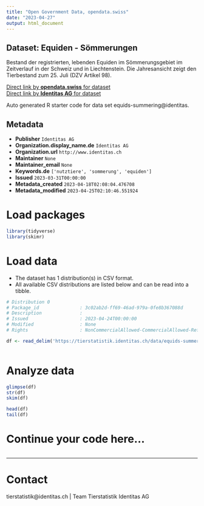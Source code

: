 ```yaml
---
title: "Open Government Data, opendata.swiss"
date: "2023-04-27"
output: html_document
---
```


## Dataset: Equiden - Sömmerungen

Bestand der registrierten, lebenden Equiden im Sömmerungsgebiet im Zeitverlauf in der Schweiz und in Liechtenstein. Die Jahresansicht zeigt den Tierbestand zum 25. Juli (DZV Artikel 98).

[Direct link by **opendata.swiss** for dataset](https://opendata.swiss/de/dataset/equiden-sommerungen)<br>
[Direct link by **Identitas AG** for dataset](https://tierstatistik.identitas.ch/)

Auto generated R starter code for data set equids-summering@identitas.

## Metadata

- **Publisher** `Identitas AG`
- **Organization.display_name.de** `Identitas AG`
- **Organization.url** `http://www.identitas.ch`
- **Maintainer** `None`
- **Maintainer_email** `None`
- **Keywords.de** `['nutztiere', 'sommerung', 'equiden']`
- **Issued** `2023-03-31T00:00:00`
- **Metadata_created** `2023-04-18T02:08:04.476708`
- **Metadata_modified** `2023-04-25T02:10:46.551924`


# Load packages

```r

library(tidyverse)
library(skimr)

```

# Load data

-   The dataset has 1 distribution(s) in CSV format.
-   All available CSV distributions are listed below and can be read into a tibble.

```r

# Distribution 0
# Package_id               : 3c02ab2d-ff69-46ad-979a-0fe8b367088d
# Description              : 
# Issued                   : 2023-04-24T00:00:00
# Modified                 : None
# Rights                   : NonCommercialAllowed-CommercialAllowed-ReferenceRequired

df <- read_delim('https://tierstatistik.identitas.ch/data/equids-summering.csv')



```

# Analyze data

```r

glimpse(df)
str(df)
skim(df)

head(df)
tail(df)

```

# Continue your code here...

```r

```

------------------------------------------------------------------------

# Contact

tierstatistik@identitas.ch | Team Tierstatistik Identitas AG
